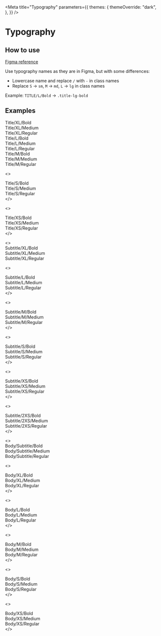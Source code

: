 
<Meta
  title="Typography"
  parameters={{
    themes: {
      themeOverride: "dark",
    },
  }}
/>

# Typography

## How to use

[Figma reference](https://ant.design/components/typography/)

Use typography names as they are in Figma, but with some differences:

* Lowercase name and replace `/` with `-` in class names
* Replace `S` -> `sm`, `M` -> `md`, `L` -> `lg` in class names

Example: `TITLE/L/Bold` -> `.title-lg-bold`

## Examples

<div className="sb-unstyled grid min-w-[1000px] grid-cols-3 gap-2 text-grey-100">
  <div className="col-span-3 flex flex-col gap-2">
    <div className="title-xl-bold">Title/XL/Bold</div>
    <div className="title-xl-medium">Title/XL/Medium</div>
    <div className="title-xl-regular">Title/XL/Regular</div>
  </div>

  <div className="col-span-3 flex flex-col gap-2">
    <div className="title-lg-bold">Title/L/Bold</div>
    <div className="title-lg-medium">Title/L/Medium</div>
    <div className="title-lg-regular">Title/L/Regular</div>
  </div>

  <div className="col-span-3 flex flex-col gap-2">
    <div className="title-md-bold">Title/M/Bold</div>
    <div className="title-md-medium">Title/M/Medium</div>
    <div className="title-md-regular">Title/M/Regular</div>
  </div>

  <>
    <div className="title-sm-bold">Title/S/Bold</div>
    <div className="title-sm-medium">Title/S/Medium</div>
    <div className="title-sm-regular">Title/S/Regular</div>
  </>

  <>
    <div className="title-xs-bold">Title/XS/Bold</div>
    <div className="title-xs-medium">Title/XS/Medium</div>
    <div className="title-xs-regular">Title/XS/Regular</div>
  </>
</div>

<div className="sb-unstyled mt-16 grid min-w-[1000px] grid-cols-3 gap-2 text-grey-100">
  <>
    <div className="subtitle-xl-bold">Subtitle/XL/Bold</div>
    <div className="subtitle-xl-medium">Subtitle/XL/Medium</div>
    <div className="subtitle-xl-regular">Subtitle/XL/Regular</div>
  </>

  <>
    <div className="subtitle-lg-bold">Subtitle/L/Bold</div>
    <div className="subtitle-lg-medium">Subtitle/L/Medium</div>
    <div className="subtitle-lg-regular">Subtitle/L/Regular</div>
  </>

  <>
    <div className="subtitle-md-bold">Subtitle/M/Bold</div>
    <div className="subtitle-md-medium">Subtitle/M/Medium</div>
    <div className="subtitle-md-regular">Subtitle/M/Regular</div>
  </>

  <>
    <div className="subtitle-sm-bold">Subtitle/S/Bold</div>
    <div className="subtitle-sm-medium">Subtitle/S/Medium</div>
    <div className="subtitle-sm-regular">Subtitle/S/Regular</div>
  </>

  <>
    <div className="subtitle-xs-bold">Subtitle/XS/Bold</div>
    <div className="subtitle-xs-medium">Subtitle/XS/Medium</div>
    <div className="subtitle-xs-regular">Subtitle/XS/Regular</div>
  </>

  <>
    <div className="subtitle-2xs-bold">Subtitle/2XS/Bold</div>
    <div className="subtitle-2xs-medium">Subtitle/2XS/Medium</div>
    <div className="subtitle-2xs-regular">Subtitle/2XS/Regular</div>
  </>
</div>

<div className="sb-unstyled mt-16 grid min-w-[1000px] grid-cols-3 gap-2 text-grey-100">
  <>
    <div className="body-subtitle-bold">Body/Subtitle/Bold</div>
    <div className="body-subtitle-medium">Body/Subtitle/Medium</div>
    <div className="body-subtitle-regular">Body/Subtitle/Regular</div>
  </>

  <>
    <div className="body-xl-bold">Body/XL/Bold</div>
    <div className="body-xl-medium">Body/XL/Medium</div>
    <div className="body-xl-regular">Body/XL/Regular</div>
  </>

  <>
    <div className="body-lg-bold">Body/L/Bold</div>
    <div className="body-lg-medium">Body/L/Medium</div>
    <div className="body-lg-regular">Body/L/Regular</div>
  </>

  <>
    <div className="body-md-bold">Body/M/Bold</div>
    <div className="body-md-medium">Body/M/Medium</div>
    <div className="body-md-regular">Body/M/Regular</div>
  </>

  <>
    <div className="body-sm-bold">Body/S/Bold</div>
    <div className="body-sm-medium">Body/S/Medium</div>
    <div className="body-sm-regular">Body/S/Regular</div>
  </>

  <>
    <div className="body-xs-bold">Body/XS/Bold</div>
    <div className="body-xs-medium">Body/XS/Medium</div>
    <div className="body-xs-regular">Body/XS/Regular</div>
  </>
</div>
